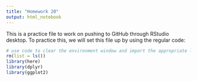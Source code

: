 ```yaml
---
title: "Homework 20"
output: html_notebook
---
```


This is a practice file to work on pushing to GitHub through RStudio desktop.  To practice this, we will set this file up by using the regular code:

```r
# use code to clear the environment window and import the appropriate libraries to access their functions
rm(list = ls())
library(here)
library(dplyr)
library(ggplot2)
```

